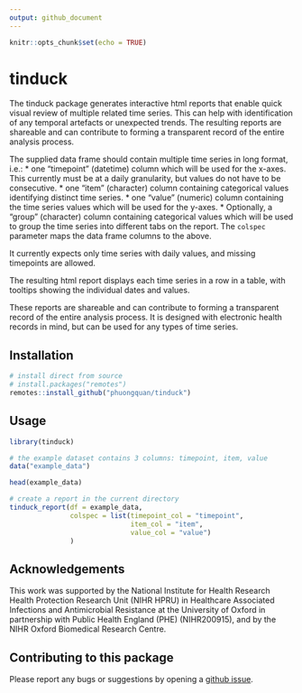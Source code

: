 ```yaml
---
output: github_document
---
```


<!-- README.md is generated from README.Rmd. Please edit that file -->

```r
knitr::opts_chunk$set(echo = TRUE)
```

# tinduck

The tinduck package generates interactive html reports that enable quick visual review of multiple
related time series. This can help with identification of any temporal artefacts or unexpected
trends. The resulting reports are shareable and can contribute to forming a transparent record of
the entire analysis process.

The supplied data frame should contain multiple time series in long format, i.e.:
* one "timepoint" (datetime) column which will be used for the x-axes. This currently must be at a daily granularity, but values do not have to be consecutive.
* one "item" (character) column containing categorical values identifying distinct time series.
* one "value" (numeric) column containing the time series values which will be used for the y-axes.
* Optionally, a "group" (character) column containing categorical values which will be used to group the time series into different tabs on the report.
The `colspec` parameter maps the data frame columns to the above.

It currently expects only time series with daily values, and missing timepoints are allowed.

The resulting html report displays each time series in a row in a table, with tooltips showing the
individual dates and values.

These reports are shareable and can contribute to forming a transparent record of the entire
analysis process. It is designed with electronic health records in mind, but can be used for any
types of time series.

## Installation

```r
# install direct from source
# install.packages("remotes")
remotes::install_github("phuongquan/tinduck")
```

## Usage

```r
library(tinduck)

# the example dataset contains 3 columns: timepoint, item, value
data("example_data")

head(example_data)

```

```r
# create a report in the current directory
tinduck_report(df = example_data,
               colspec = list(timepoint_col = "timepoint",
                              item_col = "item",
                              value_col = "value")
               )
```

## Acknowledgements

This work was supported by the National Institute for Health Research Health Protection Research Unit (NIHR HPRU) in Healthcare Associated Infections and Antimicrobial Resistance at the University of Oxford in partnership with Public Health England (PHE) (NIHR200915), and by the NIHR Oxford Biomedical Research Centre.


## Contributing to this package

Please report any bugs or suggestions by opening a [github issue](https://github.com/phuongquan/tinduck/issues).
